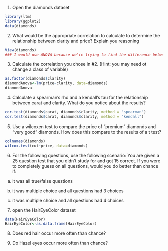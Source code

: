 1. Open the diamonds dataset
```{r}
library(ltm)
library(ggplot2)
data(diamonds)

```
2. What would be the appropriate correlation to calculate to determine the relationship between clarity and price? Explain you reasoning
```{r}
View(diamonds)
### I would use ANOVA because we're trying to find the difference between categorical data (clarity) and price (continuous).###
```
3. Calculate the correlation you chose in #2. (Hint: you may need ot change a class of variable)
```{r}
as.factor(diamonds$clarity)
diamondAnova<-lm(price~clarity, data=diamonds)
diamondAnova
```
4. Calculate a spearman's rho and a kendall's tau for the relationship between carat and clarity. What do you notice about the results?
```{r}
cor.test(diamonds$carat, diamonds$clarity, method = "spearman")
cor.test(diamonds$carat, diamonds$clarity, method = "kendall")

```
5. Use a wilcoxen test to compare the price of "premium" diamonds and "very good" diamonds. How does this compare to the results of a t test?
```{r}
colnames(diamonds)
wilcox.test(cut~price, data=diamonds)
```

6. For the following questions, use the following scenario: 
You are given a 25 question test that you didn't study for and got 15 correct. If you were to completely guess on all questions, would you do better than chance if: 

a) it was all true/false questions

b) it was multiple choice and all questions had 3 choices

c) it was multiple choice and all questions had 4 choices

7) open the HairEyeColor dataset
```{r}
data(HairEyeColor)
HairEyeColor<-as.data.frame(HairEyeColor)
```

8) Does red hair occur more often than chance? 

9) Do Hazel eyes occur more often than chance?




